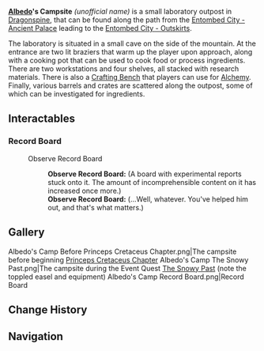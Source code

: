 {{Location Infobox
|image        = <gallery>
Albedo's Campsite.jpeg|In-game
Dragonspine Albedo's Campsite Map.jpeg|Map
</gallery>
|type         = Point of Interest
|region       = Mondstadt
|area         = Dragonspine
}}
'''[[Albedo]]'s Campsite''' ''(unofficial name)'' is a small laboratory outpost in [[Dragonspine]], that can be found along the path from the [[Entombed City - Ancient Palace]] leading to the [[Entombed City - Outskirts]].

The laboratory is situated in a small cave on the side of the mountain. At the entrance are two lit braziers that warm up the player upon approach, along with a cooking pot that can be used to cook food or process ingredients. There are two workstations and four shelves, all stacked with research materials. There is also a [[Crafting Bench]] that players can use for [[Alchemy]]. Finally, various barrels and crates are scattered along the outpost, some of which can be investigated for ingredients.

==Interactables==
===Record Board===
:{{DIcon}} Observe Record Board
::'''Observe Record Board:''' (A board with experimental reports stuck onto it. The amount of incomprehensible content on it has increased once more.)
::'''Observe Record Board:''' (...Well, whatever. You've helped him out, and that's what matters.)
{{Dialogue end}}

==Gallery==
<gallery hideaddbutton="true" captionalign="center">
Albedo's Camp Before Princeps Cretaceus Chapter.png|The campsite before beginning [[Princeps Cretaceus Chapter]]
Albedo's Camp The Snowy Past.png|The campsite during the Event Quest [[The Snowy Past]] (note the toppled easel and equipment)
Albedo's Camp Record Board.png|Record Board
</gallery>

==Change History==
{{Change History|1.2}}

==Navigation==
{{PoI Navbox|Mondstadt}}